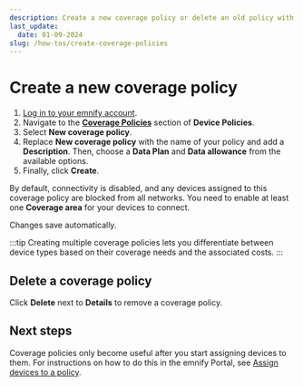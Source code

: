 ```yaml
---
description: Create a new coverage policy or delete an old policy with the emnify Portal
last_update:
  date: 01-09-2024
slug: /how-tos/create-coverage-policies
---
```


# Create a new coverage policy


1. [Log in to your emnify account](https://portal.emnify.com/sign).
1. Navigate to the [**Coverage Policies**](https://portal.emnify.com/device-policies#coverage-policies) section of **Device Policies**.
1. Select **New coverage policy**.
1. Replace **New coverage policy** with the name of your policy and add a **Description**.
   Then, choose a **Data Plan** and **Data allowance** from the available options.
1. Finally, click **Create**.

By default, connectivity is disabled, and any devices assigned to this coverage policy are blocked from all networks.
You need to enable at least one **Coverage area** for your devices to connect.

Changes save automatically.

:::tip
Creating multiple coverage policies lets you differentiate between device types based on their coverage needs and the associated costs.
:::

## Delete a coverage policy

Click <Delete className="inline-icon" alt="" /> **Delete** next to **Details** to remove a coverage policy.

## Next steps

Coverage policies only become useful after you start assigning devices to them.
For instructions on how to do this in the emnify Portal, see [Assign devices to a policy](/how-tos/assign-devices-to-policies).
